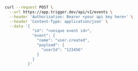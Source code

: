 <Tab title="curl">

```bash
curl --request POST \
  --url https://app.trigger.dev/api/v1/events \
  --header 'Authorization: Bearer <your api key here>' \
  --header 'Content-Type: application/json' \
  --data '{
            "id": "<unique event id>",
            "event": {
              "name": "user.created",
              "payload": {
                "userId": "123456"
              }
            }
          }'
```

  </Tab>
